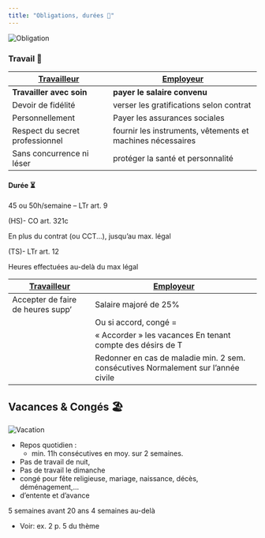 ```yaml
---
title: "Obligations, durées 🤝"
---
```

![Obligation](https://media.giphy.com/media/3oJoaWSwgB59AQV8K4/giphy.gif)

### Travail 🏢

| <u>Travailleur</u> | <u>Employeur</u>                           |
| -------- | ------------------------------------- |
| <b>Travailler avec soin</b>     | <b>payer le salaire convenu</b>                     |
| Devoir de fidélité       | verser les gratifications selon contrat      |
| Personnellement           | Payer les assurances sociales                 |
| Respect du secret professionnel | fournir les instruments, vêtements et machines nécessaires |
| Sans concurrence ni léser | protéger la santé et personnalité             |

#### Durée ⏳

<Card title="Temps de travail">
  45 ou 50h/semaine – LTr art. 9
</Card>

<CardGroup cols={2}>
  <Card title="Heures supp’" icon="square-1">
    <p>(HS)- CO art. 321c</p>
    <p>En plus du contrat (ou CCT...), jusqu’au max. légal</p>

  </Card>
  <Card title="Travail supp’" icon="square-2">
    <p>(TS)- LTr art. 12</p>
    <p>Heures effectuées au-delà du max légal</p>
  </Card>
</CardGroup>

| <u>Travailleur</u> | <u>Employeur</u>                           |
| -------- | ------------------------------------- |
| Accepter de faire de heures supp’    | Salaire majoré de 25% |
|     | Ou si accord, congé = |
|     | « Accorder » les vacances En tenant compte des désirs de T |
|     | Redonner en cas de maladie min. 2 sem. consécutives Normalement sur l’année civile |

## Vacances & Congés 🏖️

![Vacation](https://media.giphy.com/media/5ocAtoAPhIDcI/giphy.gif)

- Repos quotidien :
  - min. 11h consécutives en moy. sur 2 semaines.
- Pas de travail de nuit,
- Pas de travail le dimanche
- congé pour fête religieuse, mariage, naissance, décès, déménagement,...
- d’entente et d’avance

<Warning>5 semaines avant 20 ans</Warning>
<Warning>4 semaines au-delà</Warning>

- Voir: ex. 2 p. 5 du thème